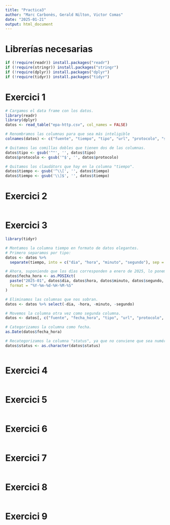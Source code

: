 ```yaml
---
title: "Practica3"
author: "Marc Carbonès, Gerald Nilton, Victor Comas"
date: "2025-01-21"
output: html_document
---
```

# Librerías necesarias
```r
if (!require(readr)) install.packages("readr")
if (!require(stringr)) install.packages("stringr")
if (!require(dplyr)) install.packages("dplyr")
if (!require(tidyr)) install.packages("tidyr")

```


# Exercici 1

```r
# Cargamos el data frame con los datos.
library(readr)
library(dplyr)
datos <- read_table("epa-http.csv", col_names = FALSE)

# Renombramos las columnas para que sea más inteligible
colnames(datos) <- c("fuente", "tiempo", "tipo", "url", "protocolo", "status", "bytes")

# Quitamos las comillas dobles que tienen dos de las columnas.
datos$tipo <- gsub('^"', '', datos$tipo)
datos$protocolo <- gsub('"$', '', datos$protocolo)

# Quitamos los claudátors que hay en la columna "tiempo".
datos$tiempo <- gsub('^\\[', '', datos$tiempo)
datos$tiempo <- gsub('\\]$', '', datos$tiempo)
```

# Exercici 2
```r

```


# Exercici 3
```r
library(tidyr)

# Montamos la columna tiempo en formato de datos elegantes.
# Primero separamos por tipo:
datos <- datos %>%
  separate(tiempo, into = c("dia", "hora", "minuto", "segundo"), sep = ":", convert = TRUE)

# Ahora, suponiendo que los días corresponden a enero de 2025, lo ponemos en formato elegante.
datos$fecha_hora <- as.POSIXct(
  paste("2025-01", datos$dia, datos$hora, datos$minuto, datos$segundo, sep = "-"),
  format = "%Y-%m-%d-%H-%M-%S"
)

# Eliminamos las columnas que nos sobran.
datos <- datos %>% select(-dia, -hora, -minuto, -segundo)

# Movemos la columna otra vez como segunda columna.
datos <- datos[, c("fuente", "fecha_hora", "tipo", "url", "protocolo", "status", "bytes")]

# Categorizamos la columna como fecha. 
as.Date(datos$fecha_hora)

# Recategorizamos la columna "status", ya que no conviene que sea numérica.
datos$status <- as.character(datos$status)



```


# Exercici 4
```r

```


# Exercici 5
```r

```


# Exercici 6
```r

```


# Exercici 7
```r

```


# Exercici 8
```r

```


# Exercici 9
```r

```


